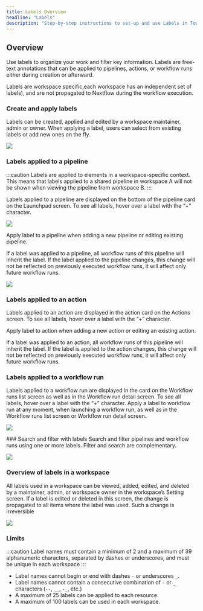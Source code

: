 ```yaml
---
title: Labels Overview
headline: "Labels"
description: "Step-by-step instructions to set-up and use Labels in Tower."
---
```


## Overview

Use labels to organize your work and filter key information. Labels are free-text annotations that can be applied to pipelines, actions, or workflow runs either during creation or afterward.

Labels are workspace specific,each workspace has an independent set of labels), and are not propagated to Nextflow during the workflow execution.

### Create and apply labels

Labels can be created, applied and edited by a workspace maintainer, admin or owner. When applying a label, users can select from existing labels or add new ones on the fly.

![](./_images/new_label.png)

### Labels applied to a pipeline

:::caution
Labels are applied to elements in a workspace-specific context. This means that labels applied to a shared pipeline in workspace A will not be shown when viewing the pipeline from workspace B.
:::

Labels applied to a pipeline are displayed on the bottom of the pipeline card on the Launchpad screen. To see all labels, hover over a label with the “+” character.

![](./_images/pipeline_labels.png)

Apply label to a pipeline when adding a new pipeline or editing existing pipeline.

If a label was applied to a pipeline, all workflow runs of this pipeline will inherit the label. If the label applied to the pipeline changes, this change will not be reflected on previously executed workflow runs, it will affect only future workflow runs.

![](./_images/launchpad_labels.png)

### Labels applied to an action

Labels applied to an action are displayed in the action card on the Actions screen. To see all labels, hover over a label with the “+” character.

Apply label to action when adding a new action or editing an existing action.

If a label was applied to an action, all workflow runs of this pipeline will inherit the label. If the label is applied to the action changes, this change will not be reflected on previously executed workflow runs, it will affect only future workflow runs.

### Labels applied to a workflow run

Labels applied to a workflow run are displayed in the card on the Workflow runs list screen as well as in the Workflow run detail screen. To see all labels, hover over a label with the “+” character.
Apply a label to workflow run at any moment, when launching a workflow run, as well as in the Workflow runs list screen or Workflow run detail screen.

![](./_images/launch_labels.png)

### Search and filter with labels
Search and filter pipelines and workflow runs using one or more labels.
Filter and search are complementary.

![](./_images/filter_labels.png)

### Overview of labels in a workspace

All labels used in a workspace can be viewed, added, edited, and deleted by a maintainer, admin, or workspace owner in the workspace’s Setting screen.
If a label is edited or deleted in this screen, the change is propagated to all items where the label was used. Such a change is irreversible

![](./_images/label_management.png)

### Limits

:::caution
Label names must contain a minimum of 2 and a maximum of 39 alphanumeric characters, separated by dashes or underscores, and must be unique in each workspace
:::

- Label names cannot begin or end with dashes `-` or underscores `_`.
- Label names cannot contain a consecutive combination of `-` or `_` characters (`--`, `__`, `-_`, etc.)
- A maximum of 25 labels can be applied to each resource.
- A maximum of 100 labels can be used in each workspace.
